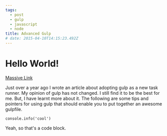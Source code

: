 ```yaml
---
tags:
  - post
  - gulp
  - javascript
  - node
title: Advanced Gulp
# date: 2015-04-10T14:15:23.492Z
---
```


# Hello World!

[Massive Link](https://twitter.com/jh3yy)

Just over a year ago I wrote an article about adopting gulp as a new task runner. My opinion of gulp has not changed. I still find it to be the best for me. But, I have learnt more about it. The following are some tips and pointers for using gulp that should enable you to put together an awesome gulpfile.


```
console.info('cool')
```

Yeah, so that's a code block.